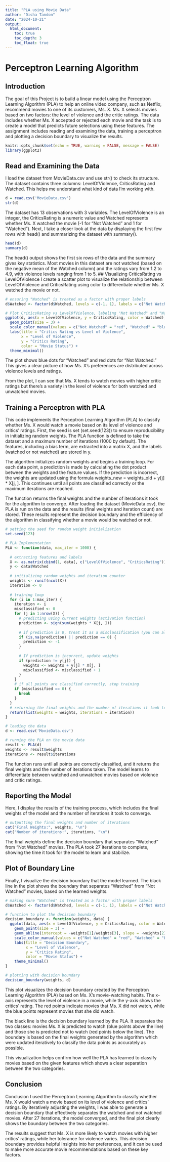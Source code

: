 ```yaml
---
title: "PLA using Movie Data"
author: "Disha Tandon"
date: "2024-10-21"
output: 
  html_document:
    toc: true
    toc_depth: 3
    toc_float: true
---
```

# Perceptron Learning Algorithm
## Introduction
The goal of this Project is to build a linear model using the Perceptron Learning Algorithm (PLA) to help an online video company, such as Netflix, recommend movies to one of its customers, Ms. X. Ms. X selects movies based on two factors: the level of violence and the critic ratings. The data includes whether Ms. X accepted or rejected each movie and the task is to create a model that predicts future selections using these features. The assignment includes reading and examining the data, training a perceptron and plotting a decision boundary to visualize the results.



```r
knitr::opts_chunk$set(echo = TRUE, warning = FALSE, message = FALSE)
library(ggplot2)
```

## Read and Examining the Data
I load the dataset from MovieData.csv and use str() to check its structure. The dataset contains three columns: LevelOfViolence, CriticsRating and Watched. This helps me understand what kind of data I'm working with.
```r
d = read.csv('MovieData.csv')
str(d)
```
The dataset has 13 observations with 3 variables. The LevelOfViolence is an integer, the CriticsRating is a numeric value and Watched represents whether Ms. X watched the movie (-1 for "Not Watched" and 1 for "Watched").
Next, I take a closer look at the data by displaying the first few rows with head() and summarizing the dataset with summary().
```r
head(d)
summary(d)
```
The head() output shows the first six rows of the data and the summary gives key statistics. Most movies in this dataset are not watched (based on the negative mean of the Watched column) and the ratings vary from 1.2 to 4.9, with violence levels ranging from 1 to 5.
## Visualizing CriticsRating vs LevelOfViolence
I create a scatter plot to visualize the relationship between LevelOfViolence and CriticsRating using color to differentiate whether Ms. X watched the movie or not.
```r
# ensuring "Watched" is treated as a factor with proper labels
d$Watched <- factor(d$Watched, levels = c(-1, 1), labels = c("Not Watched", "Watched"))

# Plot CriticsRating vs LevelOfViolence, labeling "Not Watched" and "Watched"
ggplot(d, aes(x = LevelOfViolence, y = CriticsRating, color = Watched)) +
  geom_point(size = 3) +
  scale_color_manual(values = c("Not Watched" = "red", "Watched" = "blue")) +
  labs(title = "Critics Rating vs Level of Violence", 
       x = "Level of Violence", 
       y = "Critics Rating", 
       color = "Movie Status") +
  theme_minimal()


```
The plot shows blue dots for "Watched" and red dots for "Not Watched." This gives a clear picture of how Ms. X’s preferences are distributed across violence levels and ratings.

From the plot, I can see that Ms. X tends to watch movies with higher critic ratings but there's a variety in the level of violence for both watched and unwatched movies.

## Training a Perceptron with PLA
This code implements the Perceptron Learning Algorithm (PLA) to classify whether Ms. X would watch a movie based on its level of violence and critics' ratings. First, the seed is set (set.seed(123)) to ensure reproducibility in initializing random weights. The PLA function is defined to take the dataset and a maximum number of iterations (1000 by default). The features, including a bias term, are extracted into a matrix X, and the labels (watched or not watched) are stored in y.

The algorithm initializes random weights and begins a training loop. For each data point, a prediction is made by calculating the dot product between the weights and the feature values. If the prediction is incorrect, the weights are updated using the formula weights_new = weights_old + y[j] * X[j, ]. This continues until all points are classified correctly or the maximum iterations are reached.

The function returns the final weights and the number of iterations it took for the algorithm to converge. After loading the dataset (MovieData.csv), the PLA is run on the data and the results (final weights and iteration count) are stored. These results represent the decision boundary and the efficiency of the algorithm in classifying whether a movie would be watched or not.
```r
# setting the seed for random weight initialization
set.seed(123)

# PLA Implementation
PLA <- function(data, max_iter = 1000) {
  
  # extracting features and labels
  X <- as.matrix(cbind(1, data[, c("LevelOfViolence", "CriticsRating")]))
  y <- data$Watched
  
  # initializing random weights and iteration counter
  weights <- runif(ncol(X))
  iteration <- 0
  
  # training loop
  for (i in 1:max_iter) {
    iteration <- i
    misclassified <- 0
    for (j in 1:nrow(X)) {
      # predicting using current weights (activation function)
      prediction <- sign(sum(weights * X[j, ]))
      
      # if prediction is 0, treat it as a misclassification (you can also treat 0 as -1 or 1)
      if (is.na(prediction) || prediction == 0) {
        prediction <- -1
      }
      
      # If prediction is incorrect, update weights
      if (prediction != y[j]) {
        weights <- weights + y[j] * X[j, ]
        misclassified <- misclassified + 1
      }
    }
    # if all points are classified correctly, stop training
    if (misclassified == 0) {
      break
    }
  }
  # returning the final weights and the number of iterations it took to converge
  return(list(weights = weights, iterations = iteration))
}

# loading the data
d <- read.csv('MovieData.csv')

# running the PLA on the movie data
result <- PLA(d)
weights <- result$weights
iterations <- result$iterations

```
The function runs until all points are correctly classified, and it returns the final weights and the number of iterations taken. The model learns to differentiate between watched and unwatched movies based on violence and critic ratings.

## Reporting the Model

Here, I display the results of the training process, which includes the final weights of the model and the number of iterations it took to converge.
```r
# outputting the final weights and number of iterations
cat("Final Weights:", weights, "\n")
cat("Number of iterations:", iterations, "\n")
```
The final weights define the decision boundary that separates "Watched" from "Not Watched" movies. The PLA took 27 iterations to complete, showing the time it took for the model to learn and stabilize.

## Plot of Boundary Line
Finally, I visualize the decision boundary that the model learned. The black line in the plot shows the boundary that separates "Watched" from "Not Watched" movies, based on the learned weights.
```r
# making sure "Watched" is treated as a factor with proper labels
d$Watched <- factor(d$Watched, levels = c(-1, 1), labels = c("Not Watched", "Watched"))

# function to plot the decision boundary
decision_boundary <- function(weights, data) {
  ggplot(data, aes(x = LevelOfViolence, y = CriticsRating, color = Watched)) +
    geom_point(size = 3) +
    geom_abline(intercept = -weights[1]/weights[3], slope = -weights[2]/weights[3], color = "black") +
    scale_color_manual(values = c("Not Watched" = "red", "Watched" = "blue")) +
    labs(title = "Decision Boundary", 
         x = "Level of Violence", 
         y = "Critics Rating", 
         color = "Movie Status") +
    theme_minimal()
}

# plotting with decision boundary
decision_boundary(weights, d)

```

This plot visualizes the decision boundary created by the Perceptron Learning Algorithm (PLA) based on Ms. X’s movie-watching habits. The x-axis represents the level of violence in a movie, while the y-axis shows the critics' rating. The red points indicate movies that Ms. X did not watch, while the blue points represent movies that she did watch.

The black line is the decision boundary learned by the PLA. It separates the two classes: movies Ms. X is predicted to watch (blue points above the line) and those she is predicted not to watch (red points below the line). The boundary is based on the final weights generated by the algorithm which were updated iteratively to classify the data points as accurately as possible.

This visualization helps confirm how well the PLA has learned to classify movies based on the given features which shows a clear separation between the two categories.

## Conclusion

Conclusion
I used the Perceptron Learning Algorithm to classify whether Ms. X would watch a movie based on its level of violence and critics' ratings. By iteratively adjusting the weights, I was able to generate a decision boundary that effectively separates the watched and not watched movies. After 27 iterations, the model converged, and the final plot clearly shows the boundary between the two categories.

The results suggest that Ms. X is more likely to watch movies with higher critics' ratings, while her tolerance for violence varies. This decision boundary provides helpful insights into her preferences, and it can be used to make more accurate movie recommendations based on these key factors.

